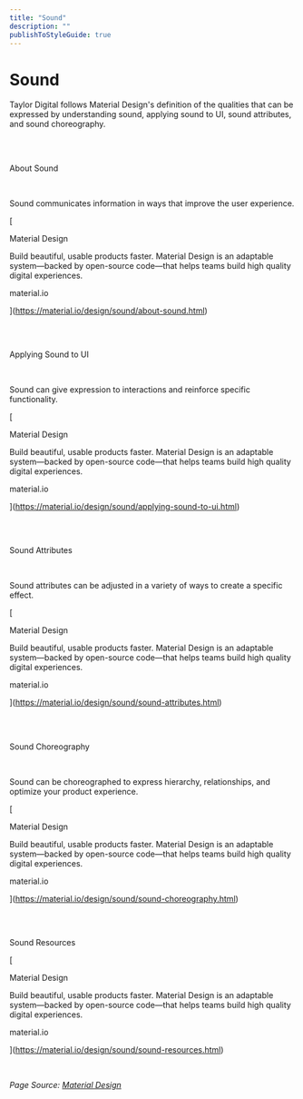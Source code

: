 ```yaml
---
title: "Sound"
description: ""
publishToStyleGuide: true
---
```


# Sound

Taylor Digital follows Material Design's definition of the qualities that can be expressed by understanding sound, applying sound to UI, sound attributes, and sound choreography.

‌

## 

About Sound[](#about-sound)

‌

Sound communicates information in ways that improve the user experience.

[

Material Design

Build beautiful, usable products faster. Material Design is an adaptable system—backed by open-source code—that helps teams build high quality digital experiences.

material.io



](https://material.io/design/sound/about-sound.html)

‌

## 

Applying Sound to UI[](#applying-sound-to-ui)

‌

Sound can give expression to interactions and reinforce specific functionality.

[

Material Design

Build beautiful, usable products faster. Material Design is an adaptable system—backed by open-source code—that helps teams build high quality digital experiences.

material.io



](https://material.io/design/sound/applying-sound-to-ui.html)

‌

## 

Sound Attributes[](#sound-attributes)

‌

Sound attributes can be adjusted in a variety of ways to create a specific effect.

[

Material Design

Build beautiful, usable products faster. Material Design is an adaptable system—backed by open-source code—that helps teams build high quality digital experiences.

material.io



](https://material.io/design/sound/sound-attributes.html)

‌

## 

Sound Choreography[](#sound-choreography)

‌

Sound can be choreographed to express hierarchy, relationships, and optimize your product experience.

[

Material Design

Build beautiful, usable products faster. Material Design is an adaptable system—backed by open-source code—that helps teams build high quality digital experiences.

material.io



](https://material.io/design/sound/sound-choreography.html)

‌

## 

Sound Resources[](#sound-resources)

[

Material Design

Build beautiful, usable products faster. Material Design is an adaptable system—backed by open-source code—that helps teams build high quality digital experiences.

material.io



](https://material.io/design/sound/sound-resources.html)

‌

_Page Source:_ [_Material Design_](https://material.io/design/)_​_
